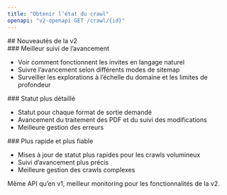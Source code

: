```yaml
---
title: "Obtenir l’état du crawl"
openapi: "v2-openapi GET /crawl/{id}"
---
```


<div id="whats-new-in-v2">
  ## Nouveautés de la v2
</div>

<div id="better-progress-tracking">
  ### Meilleur suivi de l’avancement
</div>

- Voir comment fonctionnent les invites en langage naturel
- Suivre l’avancement selon différents modes de sitemap
- Surveiller les explorations à l’échelle du domaine et les limites de profondeur

<div id="more-detailed-status">
  ### Statut plus détaillé
</div>

- Statut pour chaque format de sortie demandé
- Avancement du traitement des PDF et du suivi des modifications
- Meilleure gestion des erreurs

<div id="faster-and-more-reliable">
  ### Plus rapide et plus fiable
</div>

- Mises à jour de statut plus rapides pour les crawls volumineux
- Suivi d’avancement plus précis
- Meilleure gestion des crawls complexes

Même API qu’en v1, meilleur monitoring pour les fonctionnalités de la v2.